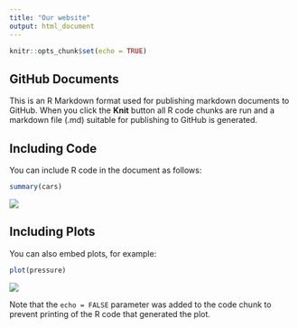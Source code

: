 ```yaml
---
title: "Our website"
output: html_document
---
```


```r
knitr::opts_chunk$set(echo = TRUE)
```

## GitHub Documents

This is an R Markdown format used for publishing markdown documents to GitHub. When you click the **Knit** button all R code chunks are run and a markdown file (.md) suitable for publishing to GitHub is generated.

## Including Code

You can include R code in the document as follows:

```r
summary(cars)
```

![](https://www.extremetech.com/wp-content/uploads/2019/12/SONATA-hero-option1-764A5360-edit.jpg)

## Including Plots

You can also embed plots, for example:

```r
plot(pressure)
```

![](https://external-content.duckduckgo.com/iu/?u=http%3A%2F%2Fi.cnn.net%2Fmoney%2Fgalleries%2F2007%2Fbiz2%2F0706%2Fgallery.product_design.biz2%2Fimages%2Ffish_car.jpg&f=1&nofb=1)

Note that the `echo = FALSE` parameter was added to the code chunk to prevent printing of the R code that generated the plot.
